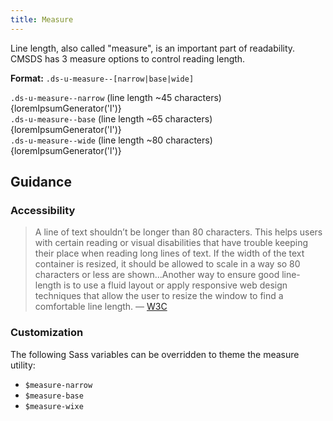 ```yaml
---
title: Measure
---
```



Line length, also called "measure", is an important part of readability. CMSDS has 3 measure options to control reading length.

**Format:** `.ds-u-measure--[narrow|base|wide]`

<EmbeddedExample>
  <section class="example-list">
    <article>
      <span class="example-label">
        <code>.ds-u-measure--narrow</code> (line length ~45 characters)
      </span>
      <div class="ds-u-measure--narrow">{loremIpsumGenerator('l')}</div>
    </article>
    <article>
      <span class="example-label">
        <code>.ds-u-measure--base</code> (line length ~65 characters)
      </span>
      <div class="ds-u-measure--base">{loremIpsumGenerator('l')}</div>
    </article>
    <article>
      <span class="example-label">
        <code>.ds-u-measure--wide</code> (line length ~80 characters)
      </span>
      <div class="ds-u-measure--wide">{loremIpsumGenerator('l')}</div>
    </article>
  </section>
</EmbeddedExample>

## Guidance

### Accessibility

> A line of text shouldn’t be longer than 80 characters. This helps users with certain reading or visual disabilities that have trouble keeping their place when reading long lines of text. If the width of the text container is resized, it should be allowed to scale in a way so 80 characters or less are shown...Another way to ensure good line-length is to use a fluid layout or apply responsive web design techniques that allow the user to resize the window to find a comfortable line length. &mdash; [W3C](https://www.w3.org/WAI/tutorials/page-structure/styling/#line-length)

### Customization

The following Sass variables can be overridden to theme the measure utility:

- `$measure-narrow`
- `$measure-base`
- `$measure-wixe`
